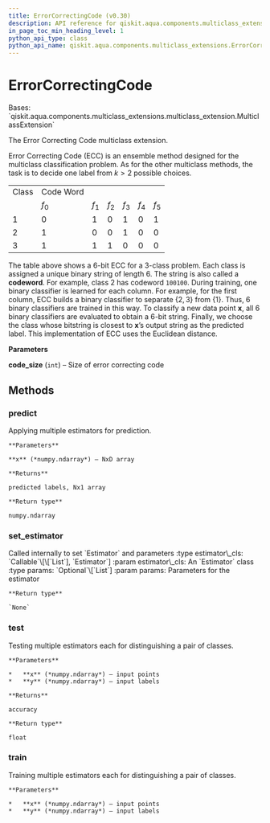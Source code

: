 ```yaml
---
title: ErrorCorrectingCode (v0.30)
description: API reference for qiskit.aqua.components.multiclass_extensions.ErrorCorrectingCode in qiskit v0.30
in_page_toc_min_heading_level: 1
python_api_type: class
python_api_name: qiskit.aqua.components.multiclass_extensions.ErrorCorrectingCode
---
```


# ErrorCorrectingCode

<Class id="qiskit.aqua.components.multiclass_extensions.ErrorCorrectingCode" isDedicatedPage={true} github="https://github.com/qiskit-community/qiskit-aqua/tree/stable/0.9/qiskit/aqua/components/multiclass_extensions/error_correcting_code.py" signature="ErrorCorrectingCode(code_size=4)" modifiers="class">
  Bases: `qiskit.aqua.components.multiclass_extensions.multiclass_extension.MulticlassExtension`

  The Error Correcting Code multiclass extension.

  Error Correcting Code (ECC) is an ensemble method designed for the multiclass classification problem. As for the other multiclass methods, the task is to decide one label from $k > 2$ possible choices.

  |       |           |       |       |       |       |       |
  | ----- | --------- | ----- | ----- | ----- | ----- | ----- |
  | Class | Code Word |       |       |       |       |       |
  |       | $f_0$     | $f_1$ | $f_2$ | $f_3$ | $f_4$ | $f_5$ |
  | 1     | 0         | 1     | 0     | 1     | 0     | 1     |
  | 2     | 1         | 0     | 0     | 1     | 0     | 0     |
  | 3     | 1         | 1     | 1     | 0     | 0     | 0     |

  The table above shows a 6-bit ECC for a 3-class problem. Each class is assigned a unique binary string of length 6. The string is also called a **codeword**. For example, class 2 has codeword `100100`. During training, one binary classifier is learned for each column. For example, for the first column, ECC builds a binary classifier to separate $\{2, 3\}$ from $\{1\}$. Thus, 6 binary classifiers are trained in this way. To classify a new data point $\mathbf{x}$, all 6 binary classifiers are evaluated to obtain a 6-bit string. Finally, we choose the class whose bitstring is closest to $\mathbf{x}$’s output string as the predicted label. This implementation of ECC uses the Euclidean distance.

  **Parameters**

  **code\_size** (`int`) – Size of error correcting code

  ## Methods

  <span id="qiskit-aqua-components-multiclass-extensions-errorcorrectingcode-predict" />

  ### predict

  <Function id="qiskit.aqua.components.multiclass_extensions.ErrorCorrectingCode.predict" signature="ErrorCorrectingCode.predict(x)">
    Applying multiple estimators for prediction.

    **Parameters**

    **x** (*numpy.ndarray*) – NxD array

    **Returns**

    predicted labels, Nx1 array

    **Return type**

    numpy.ndarray
  </Function>

  <span id="qiskit-aqua-components-multiclass-extensions-errorcorrectingcode-set-estimator" />

  ### set\_estimator

  <Function id="qiskit.aqua.components.multiclass_extensions.ErrorCorrectingCode.set_estimator" signature="ErrorCorrectingCode.set_estimator(estimator_cls, params=None)">
    Called internally to set `Estimator` and parameters :type estimator\_cls: `Callable`\[\[`List`], `Estimator`] :param estimator\_cls: An `Estimator` class :type params: `Optional`\[`List`] :param params: Parameters for the estimator

    **Return type**

    `None`
  </Function>

  <span id="qiskit-aqua-components-multiclass-extensions-errorcorrectingcode-test" />

  ### test

  <Function id="qiskit.aqua.components.multiclass_extensions.ErrorCorrectingCode.test" signature="ErrorCorrectingCode.test(x, y)">
    Testing multiple estimators each for distinguishing a pair of classes.

    **Parameters**

    *   **x** (*numpy.ndarray*) – input points
    *   **y** (*numpy.ndarray*) – input labels

    **Returns**

    accuracy

    **Return type**

    float
  </Function>

  <span id="qiskit-aqua-components-multiclass-extensions-errorcorrectingcode-train" />

  ### train

  <Function id="qiskit.aqua.components.multiclass_extensions.ErrorCorrectingCode.train" signature="ErrorCorrectingCode.train(x, y)">
    Training multiple estimators each for distinguishing a pair of classes.

    **Parameters**

    *   **x** (*numpy.ndarray*) – input points
    *   **y** (*numpy.ndarray*) – input labels
  </Function>
</Class>

